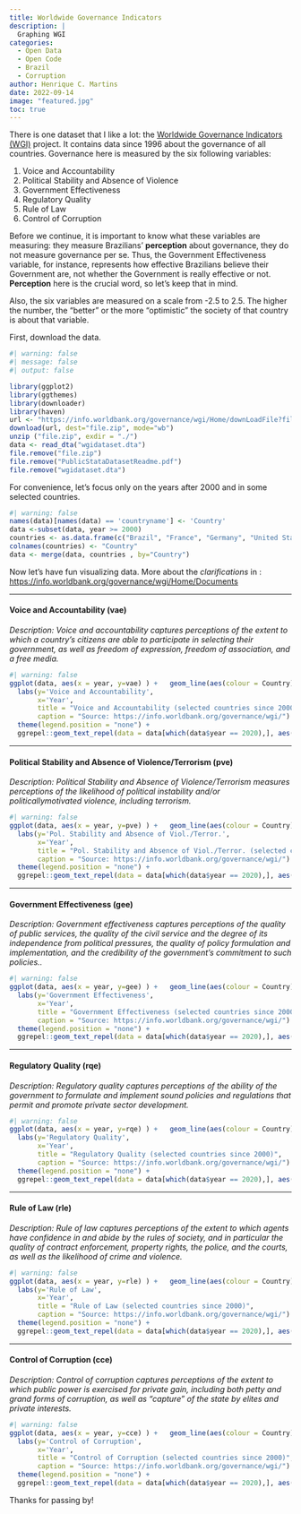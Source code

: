 ```yaml
---
title: Worldwide Governance Indicators 
description: |
  Graphing WGI
categories:
  - Open Data
  - Open Code
  - Brazil
  - Corruption
author: Henrique C. Martins
date: 2022-09-14
image: "featured.jpg"
toc: true
---
```



There is one dataset that I like a lot: the [Worldwide Governance Indicators (WGI)](https://info.worldbank.org/governance/wgi/) project. It contains data since 1996 about the governance of all countries. Governance here is measured by the six following variables:

1. Voice and Accountability
2. Political Stability and Absence of Violence
3. Government Effectiveness
4. Regulatory Quality
5. Rule of Law
6. Control of Corruption

Before we continue, it is important to know what these variables are measuring: they measure Brazilians' **perception** about governance, they do not measure governance per se. Thus, the Government Effectiveness variable, for instance, represents how effective Brazilians believe their Government are, not whether the Government is really effective or not. **Perception** here is the crucial word, so let's keep that in mind. 

Also, the six variables are measured on a scale from -2.5 to 2.5. The higher the number, the "better" or the more "optimistic" the society of that country is about that variable.


First, download the data.

```r
#| warning: false
#| message: false
#| output: false

library(ggplot2)
library(ggthemes)
library(downloader)
library(haven)
url <- "https://info.worldbank.org/governance/wgi/Home/downLoadFile?fileName=wgidataset_stata.zip"
download(url, dest="file.zip", mode="wb") 
unzip ("file.zip", exdir = "./")
data <- read_dta("wgidataset.dta")
file.remove("file.zip")
file.remove("PublicStataDatasetReadme.pdf")
file.remove("wgidataset.dta")
```

For convenience, let's focus only on the years after 2000 and in some selected countries.

```r
#| warning: false
names(data)[names(data) == 'countryname'] <- 'Country'
data <-subset(data, year >= 2000)
countries <- as.data.frame(c("Brazil", "France", "Germany", "United States of America", "United Kingdom", "Italy", "Japan", "China", "India")) 
colnames(countries) <- "Country"  
data <- merge(data, countries , by="Country")
```


Now let's have fun visualizing data. More about the *clarifications* in : [https://info.worldbank.org/governance/wgi/Home/Documents](https://info.worldbank.org/governance/wgi/Home/Documents)







___

#### Voice and Accountability (vae)


*Description: Voice and accountability captures perceptions of the extent to which a country's citizens are able to participate in selecting their government, as well as freedom of expression, freedom of association, and a free media.*


```r
#| warning: false
ggplot(data, aes(x = year, y=vae) ) +   geom_line(aes(colour = Country)) +  
  labs(y='Voice and Accountability', 
       x='Year', 
       title = "Voice and Accountability (selected countries since 2000)",
       caption = "Source: https://info.worldbank.org/governance/wgi/") + theme_solarized() + 
  theme(legend.position = "none") +
  ggrepel::geom_text_repel(data = data[which(data$year == 2020),], aes(label = Country) , size = 2.5 ,  max.overlaps = Inf)
```







___



#### Political Stability and Absence of Violence/Terrorism (pve)


*Description: Political Stability and Absence of Violence/Terrorism measures perceptions of the likelihood of political instability and/or politicallymotivated violence, including terrorism.*

```r
#| warning: false
ggplot(data, aes(x = year, y=pve) ) +   geom_line(aes(colour = Country)) +  
  labs(y='Pol. Stability and Absence of Viol./Terror.', 
       x='Year', 
       title = "Pol. Stability and Absence of Viol./Terror. (selected countries since 2000)",
       caption = "Source: https://info.worldbank.org/governance/wgi/") + theme_solarized() + 
  theme(legend.position = "none") +
  ggrepel::geom_text_repel(data = data[which(data$year == 2020),], aes(label = Country) , size = 2.5 ,  max.overlaps = Inf)
```









___

#### Government Effectiveness (gee)

*Description: Government effectiveness captures perceptions of the quality of public services, the quality of the civil service and the degree of its independence from political pressures, the quality of policy formulation and implementation, and the credibility of the government's commitment to such policies..*


```r
#| warning: false
ggplot(data, aes(x = year, y=gee) ) +   geom_line(aes(colour = Country)) +  
  labs(y='Government Effectiveness', 
       x='Year', 
       title = "Government Effectiveness (selected countries since 2000)",
       caption = "Source: https://info.worldbank.org/governance/wgi/") + theme_solarized() + 
  theme(legend.position = "none") +
  ggrepel::geom_text_repel(data = data[which(data$year == 2020),], aes(label = Country) , size = 2.5 ,  max.overlaps = Inf)
```






___

#### Regulatory Quality (rqe)

*Description: Regulatory quality captures perceptions of the ability of the government to formulate and implement sound policies and regulations that permit and promote private sector development. *

```r
#| warning: false
ggplot(data, aes(x = year, y=rqe) ) +   geom_line(aes(colour = Country)) +  
  labs(y='Regulatory Quality', 
       x='Year', 
       title = "Regulatory Quality (selected countries since 2000)",
       caption = "Source: https://info.worldbank.org/governance/wgi/") + theme_solarized() + 
  theme(legend.position = "none") +
  ggrepel::geom_text_repel(data = data[which(data$year == 2020),], aes(label = Country) , size = 2.5 ,  max.overlaps = Inf)
```






___

#### Rule of Law (rle)


*Description: Rule of law captures perceptions of the extent to which agents have confidence in and abide by the rules of society, and in particular the quality of contract enforcement, property rights, the police, and the courts, as well as the likelihood of crime and violence.*

```r
#| warning: false
ggplot(data, aes(x = year, y=rle) ) +   geom_line(aes(colour = Country)) +  
  labs(y='Rule of Law', 
       x='Year', 
       title = "Rule of Law (selected countries since 2000)",
       caption = "Source: https://info.worldbank.org/governance/wgi/") + theme_solarized() + 
  theme(legend.position = "none") +
  ggrepel::geom_text_repel(data = data[which(data$year == 2020),], aes(label = Country) , size = 2.5 ,  max.overlaps = Inf)
```







___

#### Control of Corruption (cce)


*Description: Control of corruption captures perceptions of the extent to which public power is exercised for private gain, including both petty and grand forms of corruption, as well as "capture" of the state by elites and private interests.*

```r
#| warning: false
ggplot(data, aes(x = year, y=cce) ) +   geom_line(aes(colour = Country)) +  
  labs(y='Control of Corruption', 
       x='Year', 
       title = "Control of Corruption (selected countries since 2000)",
       caption = "Source: https://info.worldbank.org/governance/wgi/") + theme_solarized() + 
  theme(legend.position = "none") +
  ggrepel::geom_text_repel(data = data[which(data$year == 2020),], aes(label = Country) , size = 2.5 ,  max.overlaps = Inf)
```




Thanks for passing by!



